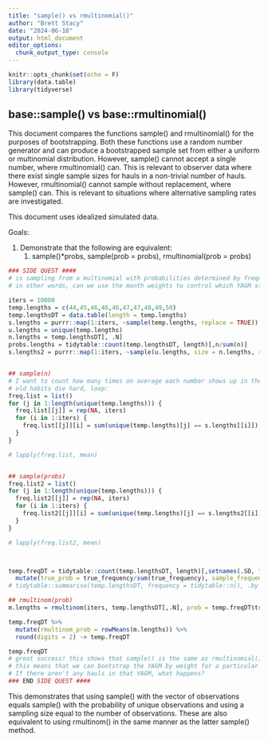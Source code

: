 ```yaml
---
title: "sample() vs rmultinomial()"
author: "Brett Stacy"
date: "2024-06-18"
output: html_document
editor_options: 
  chunk_output_type: console
---
```


```r
knitr::opts_chunk$set(echo = F)
library(data.table)
library(tidyverse)
```

## base::sample() vs base::rmultinomial()

This document compares the functions sample() and rmultinomial() for the purposes of bootstrapping. Both these functions use a random number generator and can produce a bootstrapped sample set from either a uniform or multinomial distribution. However, sample() cannot accept a single number, where rmultinomial() can. This is relevant to observer data where there exist single sample sizes for hauls in a non-trivial number of hauls. However, rmultinomial() cannot sample without replacement, where sample() can. This is relevant to situations where alternative sampling rates are investigated. 

This document uses idealized simulated data.

Goals:

1.  Demonstrate that the following are equivalent:
    1.  sample()\*probs, sample(prob = probs), rmultinomial(prob = probs)

```r


### SIDE QUEST ####
# is sampling from a multinomial with probabilities determined by frequency the same as sample()? if so, can we use the multinomial to resample considering weighitng?
# in other words, can we use the month weights to control which YAGM strata gets resampled more often?

iters = 10000
temp.lengths = c(44,45,46,46,46,47,47,48,49,50)
temp.lengthsDT = data.table(length = temp.lengths)
s.lengths = purrr::map(1:iters, ~sample(temp.lengths, replace = TRUE)) 
u.lengths = unique(temp.lengths)
n.lengths = temp.lengthsDT[, .N]
probs.lengths = tidytable::count(temp.lengthsDT, length)[,n/sum(n)] 
s.lengths2 = purrr::map(1:iters, ~sample(u.lengths, size = n.lengths, replace = TRUE, prob = probs.lengths)) 


## sample(n)
# I want to count how many times on average each number shows up in the sampled lengths
# old habits die hard, loop:
freq.list = list()
for (j in 1:length(unique(temp.lengths))) {
  freq.list[[j]] = rep(NA, iters)
  for (i in 1:iters) {
    freq.list[[j]][i] = sum(unique(temp.lengths)[j] == s.lengths[[i]])
  }
}

# lapply(freq.list, mean)


## sample(probs)
freq.list2 = list()
for (j in 1:length(unique(temp.lengths))) {
  freq.list2[[j]] = rep(NA, iters)
  for (i in 1:iters) {
    freq.list2[[j]][i] = sum(unique(temp.lengths)[j] == s.lengths2[[i]])
  }
}

# lapply(freq.list2, mean)



temp.freqDT = tidytable::count(temp.lengthsDT, length)[,setnames(.SD, "n", "true_frequency")] %>%
  mutate(true_prob = true_frequency/sum(true_frequency), sample_frequency = unlist(lapply(freq.list, mean)), sample_prob = unlist(lapply(freq.list2, mean)))
# tidytable::summarise(temp.lengthsDT, frequency = tidytable::n(), .by = length) # does the same thing as above but above is cleaner

## rmultinom(prob)
m.lengths = rmultinom(iters, temp.lengthsDT[,.N], prob = temp.freqDT$true_prob) # random multinomial based on the frequency of length l observed

temp.freqDT %>%
  mutate(rmultinom_prob = rowMeans(m.lengths)) %>%
  round(digits = 2) -> temp.freqDT

temp.freqDT
# great success! this shows that sample() is the same as rmultinomial(), one just uses frequency and the other probabilities
# this means that we can bootstrap the YAGM by weight for a particular year (YAGM/Y), then bootstrap the hauls (if any) in that YAGM, then lengths as usual.
# If there aren't any hauls in that YAGM, what happens?
### END SIDE QUEST ####


```

This demonstrates that using sample() with the vector of observations equals sample() with the probability of unique observations and using a sampling size equal to the number of observations. These are also equivalent to using rmultinom() in the same manner as the latter sample() method. 


















